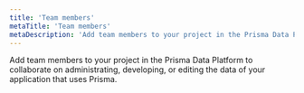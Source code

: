 ```yaml
---
title: 'Team members'
metaTitle: 'Team members'
metaDescription: 'Add team members to your project in the Prisma Data Platform to collaborate on administrating, developing, or editing the data of your application that uses Prisma.'
---
```


<TopBlock>

Add team members to your project in the Prisma Data Platform to collaborate on administrating, developing, or editing the data of your application that uses Prisma.

<Subsections depth="2" />
</TopBlock>

